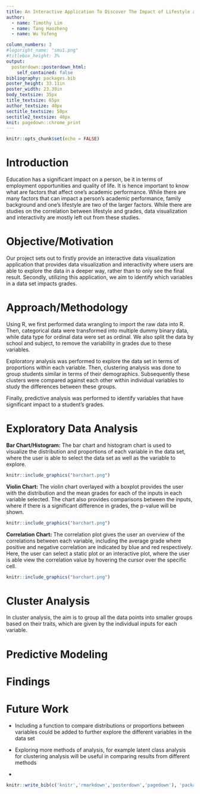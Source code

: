 ```yaml
---
title: An Interactive Application To Discover The Impact of Lifestyle and Family Background on Grades
author:
  - name: Timothy Lim
  - name: Tang Haozheng
  - name: Wu Yufeng

column_numbers: 3
#logoright_name: "smu1.png"
#titlebox_height: 3%
output: 
  posterdown::posterdown_html:
    self_contained: false
bibliography: packages.bib
poster_height: 33.11in
poster_width: 23.39in
body_textsize: 35px
title_textsize: 65px
author_textsize: 40px
sectitle_textsize: 50px
sectitle2_textsize: 40px
knit: pagedown::chrome_print
---
```


```r
knitr::opts_chunk$set(echo = FALSE)
```

# Introduction
Education has a significant impact on a person, be it in terms of employment opportunities and quality of life. It is hence important to know what are factors that affect one’s academic performance. While there are many factors that can impact a person’s academic performance, family background and one’s lifestyle are two of the larger factors. While there are studies on the correlation between lifestyle and grades, data visualization and interactivity are mostly left out from these studies. 

# Objective/Motivation

Our project sets out to firstly provide an interactive data visualization application that provides data visualization and interactivity where users are able to explore the data in a deeper way, rather than to only see the final result. Secondly, utilizing this application, we aim to identify which variables in a data set impacts grades. 

# Approach/Methodology

Using R, we first performed data wrangling to import the raw data into R. Then, categorical data were transformed into multiple dummy binary data, while data type for ordinal data were set as ordinal. We also split the data by school and subject, to remove the variability in grades due to these variables.

Exploratory analysis was performed to explore the data set in terms of proportions within each variable. Then, clustering analysis was done to group students similar in terms of their demographics. Subsequently these clusters were compared against each other within individual variables to study the differences between these groups. 

Finally, predictive analysis was performed to identify variables that have significant impact to a student's grades.

# Exploratory Data Analysis
**Bar Chart/Histogram:** The bar chart and histogram chart is used to visualize the distribution and proportions of each variable in the data set, where the user is able to select the data set as well as the variable to explore.
```r
knitr::include_graphics("barchart.png")
```

**Violin Chart:** The violin chart overlayed with a boxplot provides the user with the distribution and the mean grades for each of the inputs in each variable selected. The chart also provides comparisons between the inputs, where if there is a significant difference in grades, the p-value will be shown. 
```r
knitr::include_graphics("barchart.png")
```

**Correlation Chart:** The correlation plot gives the user an overview of the correlations between each variable, including the average grade where positive and negative correlation are indicated by blue and red respectively. Here, the user can select a static plot or an interactive plot, where the user is able view the correlation value by hovering the cursor over the specific cell. 
```r
knitr::include_graphics("barchart.png")
```

# Cluster Analysis

In cluster analysis, the aim is to group all the data points into smaller groups based on their traits, which are given by the individual inputs for each variable. 

# Predictive Modeling

# Findings

# Future Work

- Including a function to compare distributions or proportions between variables could be added to further explore the different variables in the data set

- Exploring more methods of analysis, for example latent class analysis for clustering analysis will be useful in comparing results from different methods

- 


```r
knitr::write_bib(c('knitr','rmarkdown','posterdown','pagedown'), 'packages.bib')
```

